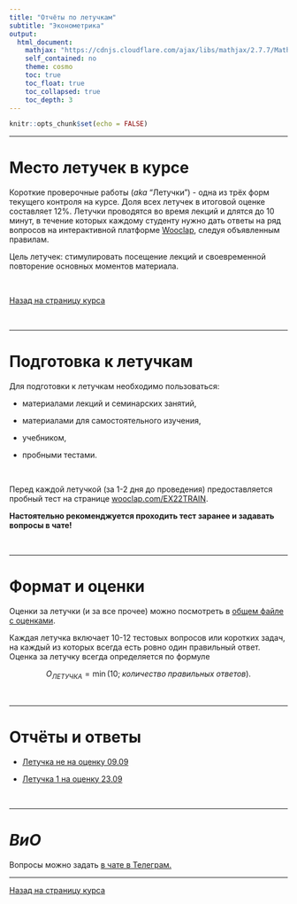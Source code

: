 ```yaml
---
title: "Отчёты по летучкам"
subtitle: "Эконометрика"
output:  
  html_document:
    mathjax: "https://cdnjs.cloudflare.com/ajax/libs/mathjax/2.7.7/MathJax.js?config=TeX-MML-AM_CHTML"
    self_contained: no  
    theme: cosmo
    toc: true
    toc_float: true
    toc_collapsed: true
    toc_depth: 3
---
```


```r
knitr::opts_chunk$set(echo = FALSE)
```

---

# Место летучек в курсе

Короткие проверочные работы (*aka* "Летучки") - одна из трёх форм текущего контроля на курсе. Доля всех летучек в итоговой оценке составляет 12%. Летучки проводятся во время лекций и длятся до 10 минут, в течение которых каждому студенту нужно дать ответы на ряд вопросов на интерактивной платформе [Wooclap](https://www.wooclap.com), следуя объявленным правилам. 

Цель летучек: стимулировать посещение лекций и своевременной повторение основных моментов материала.

</br>

[Назад на страницу курса](../ecox22.html)

</br>

---

# Подготовка к летучкам

Для подготовки к летучкам необходимо пользоваться:

- материалами лекций и семинарских занятий,

- материалами для самостоятельного изучения,

- учебником,

- пробными тестами.

</br>

Перед каждой летучкой (за 1-2 дня до проведения) предоставляется пробный тест на странице [wooclap.com/EX22TRAIN](https://app.wooclap.com/EX22TRAIN?from=event-page).

**Настоятельно рекоменджуется проходить тест заранее и задавать вопросы в чате!**

</br>

---

# Формат и оценки 

Оценки за летучки (и за все прочее) можно посмотреть в [общем файле с оценками](https://docs.google.com/spreadsheets/d/1vf9O4QXcfXI60cl--JU3ThF4EwgbCZXqMG1N0gAoKaY/edit?usp=sharing).

Каждая летучка включает 10-12 тестовых вопросов или коротких задач, на каждый из которых всегда есть ровно один правильный ответ. Оценка за летучку всегда определяется по формуле

$$О_{ЛЕТУЧКА}=\min(10;\;количество\;правильных\;ответов).$$

</br>

---

# Отчёты и ответы

- [Летучка не на оценку 09.09](https://drive.google.com/file/d/1OQjOGU8euMd8ea97ZfqaZwjMRaZxRGg-/view?usp=sharing)

- [Летучка 1 на оценку 23.09](https://drive.google.com/file/d/1yvHi7LnHDkAT2G4Va0LMj3-WZRZ4UH-V/view?usp=sharing)

</br>

---

# *ВиО*

Вопросы можно задать [в чате в Телеграм.](https://t.me/+0kRsodLpmzRmZjEy)

---

[Назад на страницу курса](../ecox22.html)
